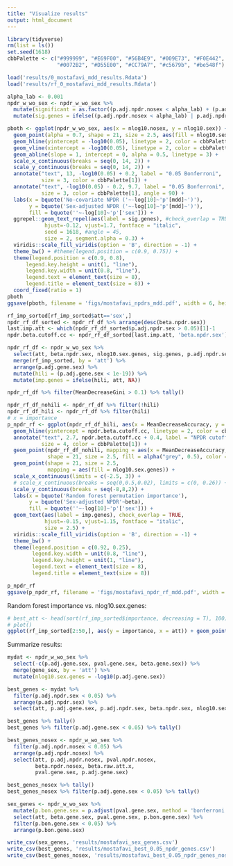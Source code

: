 ```yaml
---
title: "Visualize results"
output: html_document
---
```


```r
library(tidyverse)
rm(list = ls())
set.seed(1618)
cbbPalette <- c("#999999", "#E69F00", "#56B4E9", "#009E73", "#F0E442", 
                "#0072B2", "#D55E00", "#CC79A7", "#c5679b", "#be548f")

load('results/0_mostafavi_mdd_results.Rdata')
load('results/rf_0_mostafavi_mdd_results.Rdata')
```


```r
alpha_lab <- 0.001
npdr_w_wo_sex <- npdr_w_wo_sex %>%
  mutate(significant = as.factor((p.adj.npdr.nosex < alpha_lab) + (p.adj.npdr.sex < alpha_lab))) %>%
  mutate(sig.genes = ifelse((p.adj.npdr.nosex < alpha_lab) | p.adj.npdr.sex < alpha_lab, att, NA))

pboth <- ggplot(npdr_w_wo_sex, aes(x = nlog10.nosex, y = nlog10.sex)) + 
  geom_point(alpha = 0.7, shape = 21, size = 2.5, aes(fill = nlog10.sex.genes)) + 
  geom_hline(yintercept = -log10(0.05), linetype = 2, color = cbbPalette[1]) + 
  geom_vline(xintercept = -log10(0.05), linetype = 2, color = cbbPalette[1]) + 
  geom_abline(slope = 1, intercept = 0, alpha = 0.5, linetype = 3) +
  scale_x_continuous(breaks = seq(0, 14, 2)) +
  scale_y_continuous(breaks = seq(0, 14, 2)) +
  annotate("text", 13, -log10(0.05) + 0.2, label = "0.05 Bonferroni", 
           size = 3, color = cbbPalette[1]) +
  annotate("text", -log10(0.05) - 0.2, 9.7, label = "0.05 Bonferroni", 
           size = 3, color = cbbPalette[1], angle = 90) +
  labs(x = bquote('No-covariate NPDR ('~-log[10]~'p'[mdd]~')'),
       y = bquote('Sex-adjusted NPDR ('~-log[10]~'p'[mdd]~')'),
       fill = bquote(''~-log[10]~'p'['sex'])) +
  ggrepel::geom_text_repel(aes(label = sig.genes), #check_overlap = TRUE, 
            hjust=-0.12, vjust=1.7, fontface = "italic",
            seed = 1618, #angle = 45,
            size = 2, segment.alpha = 0.3) +
  viridis::scale_fill_viridis(option = 'B', direction = -1) + 
  theme_bw() + #theme(legend.position = c(0.9, 0.75)) +
  theme(legend.position = c(0.9, 0.8), 
      legend.key.height = unit(1, "line"),
      legend.key.width = unit(0.8, "line"),
      legend.text = element_text(size = 8),
      legend.title = element_text(size = 8)) +
  coord_fixed(ratio = 1) 
pboth
ggsave(pboth, filename = 'figs/mostafavi_npdrs_mdd.pdf', width = 6, height = 4.5)
```


```r
rf_imp_sorted[rf_imp_sorted$att=='sex',]
npdr_rf_df_sorted <- npdr_rf_df %>% arrange(desc(beta.npdr.sex))
last.imp.att <- which(npdr_rf_df_sorted$p.adj.npdr.sex > 0.05)[1]-1
npdr.beta.cutoff.cc <- npdr_rf_df_sorted[last.imp.att, 'beta.npdr.sex']

npdr_rf_df <- npdr_w_wo_sex %>%
  select(att, beta.npdr.sex, nlog10.sex.genes, sig.genes, p.adj.npdr.sex, p.adj.gene.sex) %>%
  merge(rf_imp_sorted, by = 'att') %>%
  arrange(p.adj.gene.sex) %>%
  mutate(hili = (p.adj.gene.sex < 1e-19)) %>%
  mutate(imp.genes = ifelse(hili, att, NA))

npdr_rf_df %>% filter(MeanDecreaseGini > 0.1) %>% tally()

npdr_rf_df_nohili <- npdr_rf_df %>% filter(!hili)
npdr_rf_df_hili <- npdr_rf_df %>% filter(hili)
# x = importance
p_npdr_rf <- ggplot(npdr_rf_df_hili, aes(x = MeanDecreaseAccuracy, y = beta.npdr.sex)) + 
  geom_hline(yintercept = npdr.beta.cutoff.cc, linetype = 2, color = cbbPalette[1]) + 
  annotate("text", 2.7, npdr.beta.cutoff.cc + 0.4, label = "NPDR cutoff", 
           size = 4, color = cbbPalette[1]) +
  geom_point(npdr_rf_df_nohili, mapping = aes(x = MeanDecreaseAccuracy, y = beta.npdr.sex),
             shape = 21, size = 2.5, fill = alpha("grey", 0.5), color = alpha("grey", 0.3)) +
  geom_point(shape = 21, size = 2.5,
             mapping = aes(fill = nlog10.sex.genes)) +
  scale_x_continuous(limits = c(-2.5, 3)) +
  # scale_x_continuous(breaks = seq(0,0.5,0.02), limits = c(0, 0.26)) +
  scale_y_continuous(breaks = seq(-8,8,2)) +
  labs(x = bquote('Random forest permutation importance'),
       y = bquote('Sex-adjusted NPDR'~beta),
       fill = bquote(''~-log[10]~'p'['sex'])) +
  geom_text(aes(label = imp.genes), check_overlap = TRUE, 
            hjust=-0.15, vjust=1.15, fontface = "italic",
            size = 2.5) +
  viridis::scale_fill_viridis(option = 'B', direction = -1) + 
  theme_bw() + 
  theme(legend.position = c(0.92, 0.25), 
        legend.key.width = unit(0.8, "line"),
        legend.key.height = unit(1, "line"),
        legend.text = element_text(size = 8),
        legend.title = element_text(size = 8)) 

p_npdr_rf
ggsave(p_npdr_rf, filename = 'figs/mostafavi_npdr_rf_mdd.pdf', width = 6, height = 4)

```


Random forest importance vs. nlog10.sex.genes:
```r
# best_att <- head(sort(rf_imp_sorted$importance, decreasing = T), 100)
# plot()
ggplot(rf_imp_sorted[2:50,], aes(y = importance, x = att)) + geom_point() + geom_label(aes(label = att))
```



Summarize results:

```r
mydat <- npdr_w_wo_sex %>% 
  select(-c(p.adj.gene.sex, pval.gene.sex, beta.gene.sex)) %>%
  merge(gene_sex, by = 'att') %>%
  mutate(nlog10.sex.genes = -log10(p.adj.gene.sex))

best_genes <- mydat %>%
  filter(p.adj.npdr.sex < 0.05) %>%
  arrange(p.adj.npdr.sex) %>%
  select(att, p.adj.gene.sex, p.adj.npdr.sex, beta.npdr.sex, nlog10.sex.genes)

best_genes %>% tally()
best_genes %>% filter(p.adj.gene.sex < 0.05) %>% tally()

best_genes_nosex <- npdr_w_wo_sex %>%
  filter(p.adj.npdr.nosex < 0.05) %>%
  arrange(p.adj.npdr.nosex) %>%
  select(att, p.adj.npdr.nosex, pval.npdr.nosex, 
         beta.npdr.nosex, beta.raw.att.x,
         pval.gene.sex, p.adj.gene.sex)

best_genes_nosex %>% tally()
best_genes_nosex %>% filter(p.adj.gene.sex < 0.05) %>% tally()

sex_genes <- npdr_w_wo_sex %>%
  mutate(p.bon.gene.sex = p.adjust(pval.gene.sex, method = 'bonferroni')) %>%
  select(att, beta.gene.sex, pval.gene.sex, p.bon.gene.sex) %>%
  filter(p.bon.gene.sex < 0.05) %>%
  arrange(p.bon.gene.sex)

write_csv(sex_genes, 'results/mostafavi_sex_genes.csv')
write_csv(best_genes, 'results/mostafavi_best_0.05_npdr_genes.csv')
write_csv(best_genes_nosex, 'results/mostafavi_best_0.05_npdr_genes_nosex.csv')

```

